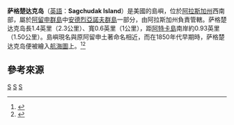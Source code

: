 {{Location map
 |Alaska
 |label=
 |lat=52.120642 <!-- note these are not the correct coordinates, but please don't change them-->
 |long=-177.057610
 |position=right
 |width=250
 |float=right
 |caption=薩格楚達克島在阿拉斯加州的位置
}}

'''萨格楚达克岛'''（[[英語|英語]]：'''Sagchudak Island'''）是美國的島嶼，位於[[阿拉斯加州|阿拉斯加州]]西南部，屬於[[阿留申群島|阿留申群島]]中[[安德烈亞諾夫群島|安德烈亞諾夫群島]]一部分，由阿拉斯加州負責管轄。萨格楚达克岛長1.4英里（2.3公里）、寬0.6英里（1公里），距[[阿特卡島|阿特卡島]]南岸約0.93英里（1.50公里）。島嶼現名與原阿留申土著命名相近，而在1850年代早期時，萨格楚达克岛便被繪入[[航海圖|航海圖]]上。<ref>{{cite book|url=http://books.google.com/books?id=dUQMAAAAYAAJ&pg=PA540&dq=sagchudak+island |title=Bulletin - United States Geological Survey|year=1906| publisher=[[United_States_Geological_Survey|United States Geological Survey]]| accessdate= 2008-09-23}}</ref><ref>{{cite book|url=http://books.google.com/books?id=5XfxzCm1qa4C&pg=PA414&lpg=PA414&dq=sagchudak+island&source=web&ots=ZRdwlZnovn&sig=hrg6Nj8PB2mrHR0uBh9K0sObuco&hl=en&sa=X&oi=book_result&resnum=6&ct=result| title=Native American Placenames of the United States| first=William| last=Bright| year=2004| publisher=University of Oklahoma Press| accessdate=2008-09-23| isbn= 978-0-8061-3598-4}}</ref>

==參考來源==
{{reflist}}

{{白令海岛屿列表}}

[[Category:阿留申群岛|S]]
[[Category:阿拉斯加島嶼|S]]
[[Category:美國島嶼|S]]